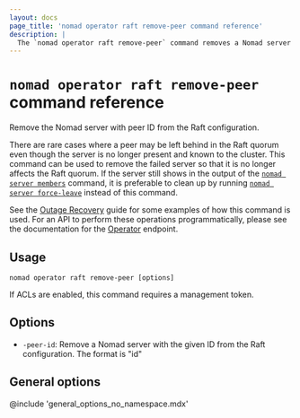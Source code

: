```yaml
---
layout: docs
page_title: 'nomad operator raft remove-peer command reference'
description: |
  The `nomad operator raft remove-peer` command removes a Nomad server from the Raft configuration.
---
```


# `nomad operator raft remove-peer` command reference

Remove the Nomad server with peer ID from the Raft configuration.

There are rare cases where a peer may be left behind in the Raft quorum even
though the server is no longer present and known to the cluster. This command
can be used to remove the failed server so that it is no longer affects the Raft
quorum. If the server still shows in the output of the [`nomad server members`]
command, it is preferable to clean up by running [`nomad server force-leave`]
instead of this command.

See the [Outage Recovery] guide for some examples of how this command is used.
For an API to perform these operations programmatically, please see the
documentation for the [Operator] endpoint.

## Usage

```plaintext
nomad operator raft remove-peer [options]
```

If ACLs are enabled, this command requires a management token.

## Options

- `-peer-id`: Remove a Nomad server with the given ID from the Raft
  configuration. The format is "id"

## General options

@include 'general_options_no_namespace.mdx'

[`nomad server force-leave`]: /nomad/commands/server/force-leave 'Nomad server force-leave command'
[`nomad server members`]: /nomad/commands/server/members 'Nomad server members command'
[operator]: /nomad/api-docs/operator 'Nomad Operator API'
[outage recovery]: /nomad/docs/manage/outage-recovery
